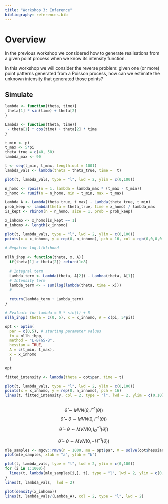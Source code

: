 ```yaml
---
title: "Workshop 3: Inference"
bibliography: references.bib
---
```


# Overview

In the previous workshop we considered how to generate realisations from a given point process when we know its intensity function. 

In this workshop we will consider the reverse problem: given one (or more) point patterns generated from a Poisson process, how can we estimate the unknown intensity that generated those points? 

## Simulate

```r
lambda <- function(theta, time){
 theta[1] * sin(time) + theta[2]
}

Lambda <- function(theta, time){
 - theta[1] * cos(time) + theta[2] * time 
}
```


```r
t_min <- pi
t_max <- 5*pi 
theta_true = c(40, 50)
lambda_max <- 90

t <- seq(t_min, t_max, length.out = 1001)
lambda_vals <- lambda(theta = theta_true, time =  t)

plot(t, lambda_vals, type = "l", lwd = 2, ylim = c(0,100))
```


```r
n_homo <- rpois(n = 1, lambda = lambda_max * (t_max - t_min))
x_homo <- runif(n = n_homo, min = t_min, max = t_max)

Lambda_A <- Lambda(theta_true, t_max) - Lambda(theta_true, t_min)
prob_keep <- lambda(theta = theta_true, time = x_homo) / lambda_max
is_kept <- rbinom(n = n_homo, size = 1, prob = prob_keep)

x_inhomo <- x_homo[is_kept == 1]
n_inhomo <- length(x_inhomo)

plot(t, lambda_vals, type = "l", lwd = 2, ylim = c(0,100)) 
points(x = x_inhomo, y = rep(0, n_inhomo), pch = 16, col = rgb(0,0,0,0.2))
```


```r
# Negative log-liklihood 

nllh_ihpp <- function(theta, x, A){
  if(theta[1] > theta[2]) return(1e8)
  
  # Integral term 
  Lambda_term <- Lambda(theta, A[2]) - Lambda(theta, A[1])
  # Intensity term
  lambda_term <- - sum(log(lambda(theta, time = x))) 
  #
  
  return(lambda_term + Lambda_term)
}

# Evaluate for lambda = 0 * sin(t) + 5
nllh_ihpp( theta = c(0, 5), x = x_inhomo, A = c(pi, 5*pi))
```

```r
opt <- optim(
  par = c(0,5), # starting parameter values
  fn = nllh_ihpp,
  method = "L-BFGS-B",
  hessian = TRUE,
  A = c(t_min, t_max),
  x = x_inhomo
  )

opt
```


```r
fitted_intensity <- lambda(theta = opt$par, time = t)

plot(t, lambda_vals, type = "l", lwd = 2, ylim = c(0,100)) 
points(x = x_inhomo, y = rep(0, n_inhomo), pch = 16) 
lines(t, fitted_intensity, col = 2, type = "l", lwd = 2, ylim = c(0,10))



```



$$\hat \theta \sim MVN(\theta, I^{-1}(\theta)) $$ 
$$\hat \theta - \theta \sim MVN(0, I^{-1}(\theta)) $$ 

$$\hat \theta - \theta \sim MVN(0, I_O^{-1}(\hat\theta)) $$ 


$$\hat \theta - \theta \sim MVN(0, - H^{-1}(\theta)) $$ 
```r
mle_samples <- mgcv::rmvn(n = 1000, mu = opt$par, V = solve(opt$hessian))
plot(mle_samples, xlab = "a", ylab = "b")
```

```r
plot(t, lambda_vals, type = "l", lwd = 2, ylim = c(0,100))  
for (i in 1:1000){
  lines(t, lambda(mle_samples[i,], t), type = "l", lwd = 2, ylim = c(0,10), col = rgb(1,0,0,0.01))
}
lines(t, lambda_vals,  lwd = 2)  

```

```r
plot(density(x_inhomo))
lines(t, lambda_vals/(Lambda_A), col = 2, type = "l", lwd = 2)
```
